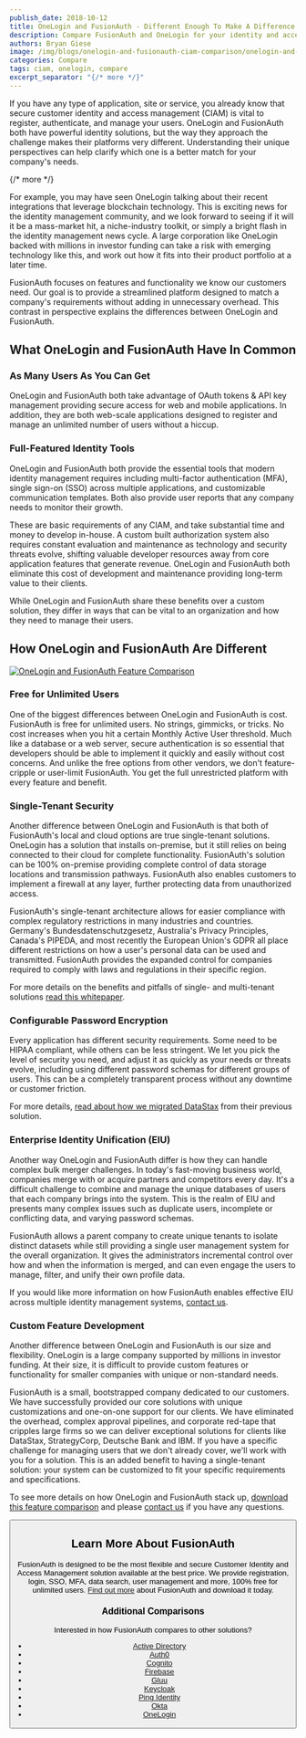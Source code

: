 ```yaml
---
publish_date: 2018-10-12 
title: OneLogin and FusionAuth - Different Enough To Make A Difference
description: Compare FusionAuth and OneLogin for your identity and access management solution.
authors: Bryan Giese
image: /img/blogs/onelogin-and-fusionauth-ciam-comparison/onelogin-and-fusionauth-comparison.jpg
categories: Compare
tags: ciam, onelogin, compare
excerpt_separator: "{/* more */}"
---
```


If you have any type of application, site or service, you already know that secure customer identity and access management (CIAM) is vital to register, authenticate, and manage your users. OneLogin and FusionAuth both have powerful identity solutions, but the way they approach the challenge makes their platforms very different. Understanding their unique perspectives can help clarify which one is a better match for your company's needs.

{/* more */}

For example, you may have seen OneLogin talking about their recent integrations that leverage blockchain technology. This is exciting news for the identity management community, and we look forward to seeing if it will it be a mass-market hit, a niche-industry toolkit, or simply a bright flash in the identity management news cycle. A large corporation like OneLogin backed with millions in investor funding can take a risk with emerging technology like this, and work out how it fits into their product portfolio at a later time.

FusionAuth focuses on features and functionality we know our customers need. Our goal is to provide a streamlined platform designed to match a company's requirements without adding in unnecessary overhead. This contrast in perspective explains the differences between OneLogin and FusionAuth.

## What OneLogin and FusionAuth Have In Common

### As Many Users As You Can Get

OneLogin and FusionAuth both take advantage of OAuth tokens & API key management providing secure access for web and mobile applications. In addition, they are both web-scale applications designed to register and manage an unlimited number of users without a hiccup.

### Full-Featured Identity Tools

OneLogin and FusionAuth both provide the essential tools that modern identity management requires including multi-factor authentication (MFA), single sign-on (SSO) across multiple applications, and customizable communication templates. Both also provide user reports that any company needs to monitor their growth.

These are basic requirements of any CIAM, and take substantial time and money to develop in-house. A custom built authorization system also requires constant evaluation and maintenance as technology and security threats evolve, shifting valuable developer resources away from core application features that generate revenue. OneLogin and FusionAuth both eliminate this cost of development and maintenance providing long-term value to their clients.

While OneLogin and FusionAuth share these benefits over a custom solution, they differ in ways that can be vital to an organization and how they need to manage their users.

## How OneLogin and FusionAuth Are Different

[![OneLogin and FusionAuth Feature Comparison](/img/blogs/onelogin-and-fusionauth-ciam-comparison/onelogin-fusionauth-compare-sample.png)](/resources/fusionauth-vs-onelogin.pdf)

### Free for Unlimited Users
One of the biggest differences between OneLogin and FusionAuth is cost. FusionAuth is free for unlimited users. No strings, gimmicks, or tricks. No cost increases when you hit a certain Monthly Active User threshold. Much like a database or a web server, secure authentication is so essential that developers should be able to implement it quickly and easily without cost concerns. And unlike the free options from other vendors, we don't feature-cripple or user-limit FusionAuth. You get the full unrestricted platform with every feature and benefit.

### Single-Tenant Security
Another difference between OneLogin and FusionAuth is that both of FusionAuth's local and cloud options are true single-tenant solutions. OneLogin has a solution that installs on-premise, but it still relies on being connected to their cloud for complete functionality. FusionAuth's solution can be 100% on-premise providing complete control of data storage locations and transmission pathways. FusionAuth also enables customers to implement a firewall at any layer, further protecting data from unauthorized access.

FusionAuth's single-tenant architecture allows for easier compliance with complex regulatory restrictions in many industries and countries. Germany's Bundesdatenschutzgesetz, Australia's Privacy Principles, Canada's PIPEDA, and most recently the European Union's GDPR all place different restrictions on how a user's personal data can be used and transmitted. FusionAuth provides the expanded control for companies required to comply with laws and regulations in their specific region.

For more details on the benefits and pitfalls of single- and multi-tenant solutions [read this whitepaper](/learn/expert-advice/identity-basics/multi-tenancy-vs-single-tenant-idaas-solutions "Read more about single- and multi-tenant identity solutions").

### Configurable Password Encryption
Every application has different security requirements. Some need to be HIPAA compliant, while others can be less stringent. We let you pick the level of security you need, and adjust it as quickly as your needs or threats evolve, including using different password schemas for different groups of users. This can be a completely transparent process without any downtime or customer friction.

For more details, [read about how we migrated DataStax](/resources/datastax-case-study.pdf "Read about DataStax migration") from their previous solution.

### Enterprise Identity Unification (EIU)
Another way OneLogin and FusionAuth differ is how they can handle complex bulk merger challenges. In today's fast-moving business world, companies merge with or acquire partners and competitors every day. It's a difficult challenge to combine and manage the unique databases of users that each company brings into the system. This is the realm of EIU and presents many complex issues such as duplicate users, incomplete or conflicting data, and varying password schemas.

FusionAuth allows a parent company to create unique tenants to isolate distinct datasets while still providing a single user management system for the overall organization. It gives the administrators incremental control over how and when the information is merged, and can even engage the users to manage, filter, and unify their own profile data.

If you would like more information on how FusionAuth enables effective EIU across multiple identity management systems, [contact us](/contact "Contact us today!").

### Custom Feature Development
Another difference between OneLogin and FusionAuth is our size and flexibility. OneLogin is a large company supported by millions in investor funding. At their size, it is difficult to provide custom features or functionality for smaller companies with unique or non-standard needs.

FusionAuth is a small, bootstrapped company dedicated to our customers. We have successfully provided our core solutions with unique customizations and one-on-one support for our clients. We have eliminated the overhead, complex approval pipelines, and corporate red-tape that cripples large firms so we can deliver exceptional solutions for clients like DataStax, StrategyCorp, Deutsche Bank and IBM. If you have a specific challenge for managing users that we don't already cover, we'll work with you for a solution. This is an added benefit to having a single-tenant solution: your system can be customized to fit your specific requirements and specifications.

To see more details on how OneLogin and FusionAuth stack up, [download this feature comparison](/resources/fusionauth-vs-onelogin.pdf "OneLogin and FusionAuth Feature Comparison") and please [contact us](/contact "Contact Us") if you have any questions.

<Button href="/resources/fusionauth-vs-onelogin.pdf" label="Download the OneLogin and FusionAuth Feature Comparison" />

## Learn More About FusionAuth
FusionAuth is designed to be the most flexible and secure Customer Identity and Access Management solution available at the best price. We provide registration, login, SSO, MFA, data search, user management and more, 100% free for unlimited users. [Find out more](/ "FusionAuth Home") about FusionAuth and download it today.

### Additional Comparisons

Interested in how FusionAuth compares to other solutions?
- [Active Directory](/blog/2018/09/14/active-directory-and-fusionauth-ciam-comparison "Active Directory and FusionAuth")
- [Auth0](/blog/2018/10/19/auth0-and-fusionauth-a-tale-of-two-solutions "Auth0 and FusionAuth")
- [Cognito](/blog/2018/09/18/amazon-cognito-and-fusionauth-comparison "Amazon Cognito and FusionAuth")
- [Firebase](/blog/2018/10/02/firebase-and-fusionauth-ciam-comparison "Firebase and FusionAuth")
- [Gluu](/blog/2019/07/16/gluu-fusionauth-compare-identity-management-solutions "Gluu and FusionAuth")
- [Keycloak](/blog/2019/03/06/keycloak-fusionauth-comparison "Keycloak and FusionAuth")
- [Ping Identity](/blog/2018/10/08/quick-comparison-ping-identity-and-fusionauth "Ping Identity and FusionAuth")
- [Okta](/blog/2018/10/16/8-things-to-know-about-okta-and-fusionauth "Okta and FusionAuth")
- [OneLogin](/blog/2018/10/12/onelogin-and-fusionauth "OneLogin and FusionAuth")
